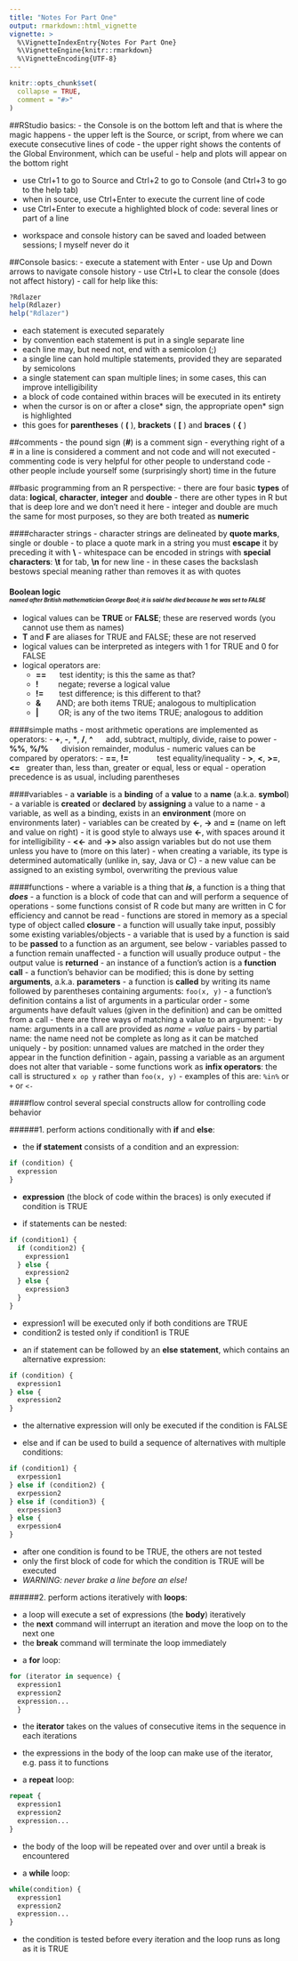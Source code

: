 ```yaml
---
title: "Notes For Part One"
output: rmarkdown::html_vignette
vignette: >
  %\VignetteIndexEntry{Notes For Part One}
  %\VignetteEngine{knitr::rmarkdown}
  %\VignetteEncoding{UTF-8}
---
```


```r
knitr::opts_chunk$set(
  collapse = TRUE,
  comment = "#>"
)
```

##RStudio basics:
-	the Console is on the bottom left and that is where the magic happens
-	the upper left is the Source, or script, from where we can execute consecutive lines of code
-	the upper right shows the contents of the Global Environment, which can be useful
-	help and plots will appear on the bottom right

\newline

-	use Ctrl+1 to go to Source and Ctrl+2 to go to Console (and Ctrl+3 to go to the help tab)
-	when in source, use Ctrl+Enter to execute the current line of code
-	use Ctrl+Enter to execute a highlighted block of code: several lines or part of a line

\newline

-	workspace and console history can be saved and loaded between sessions; I myself never do it

##Console basics:
-	execute a statement with Enter
-	use Up and Down arrows to navigate console history
-	use Ctrl+L to clear the console (does not affect history)
-	call for help like this:
```r
?Rdlazer
help(Rdlazer)
help("Rdlazer")
```

-	each statement is executed separately
-	by convention each statement is put in a single separate line
-	each line may, but need not, end with a semicolon (;)
-	a single line can hold multiple statements, provided they are separated by semicolons
-	a single statement can span multiple lines; in some cases, this can improve intelligibility
-	a block of code contained within braces will be executed in its entirety
-	when the cursor is on or after a close\* sign, the appropriate open\* sign is highlighted
-	this goes for **parentheses** ( **(** ), **brackets** ( **[** ) and **braces** ( **{** )

##comments
- the pound sign (**#**) is a comment sign
- everything right of a # in a line is considered a comment and not code and will not executed
- commenting code is very helpful for other people to understand code
- other people include yourself some (surprisingly short) time in the future



\newpage
##basic programming from an R perspective:
-	there are four basic **types** of data: **logical**, **character**, **integer** and **double**
-	there are other types in R but that is deep lore and we don’t need it here
-	integer and double are much the same for most purposes, so they are both treated as **numeric**

####character strings
-	character strings are delineated by **quote marks**, single or double
-	to place a quote mark in a string you must **escape** it by preceding it with **\\**
-	whitespace can be encoded in strings with **special characters**: **\\t** for tab, **\\n** for new line
-	in these cases the backslash bestows special meaning rather than removes it as with quotes

<h4> Boolean logic <br> 
<font size = "1"> 
*named after British mathematician George Bool; it is said he died because he was set to FALSE* 
</font></h4>

-	logical values can be **TRUE** or **FALSE**; these are reserved words (you cannot use them as names)
-	**T** and **F** are aliases for TRUE and FALSE; these are not reserved
-	logical values can be interpreted as integers with 1 for TRUE and 0 for FALSE
-	logical operators are:
    - **==**	&nbsp;&nbsp;&nbsp;&nbsp; test identity; is this the same as that?
    - **!**		&nbsp;&nbsp;&nbsp;&nbsp;&nbsp;&nbsp;&nbsp; negate; reverse a logical value
    - **!=**	&nbsp;&nbsp;&nbsp;&nbsp;&nbsp; test difference; is this different to that?
    - **&**   &nbsp;&nbsp;&nbsp;&nbsp;&nbsp; AND; are both items TRUE; analogous to multiplication
    - **|**		&nbsp;&nbsp;&nbsp;&nbsp;&nbsp;&nbsp;&nbsp; OR; is any of the two items TRUE; analogous to addition

####simple maths
-	most arithmetic operations are implemented as operators:
    - **+**, **-**, **\***, **/**, **^**	&nbsp;&nbsp;&nbsp;&nbsp; add, subtract, multiply, divide, raise to power
    -	**%%**, **%/%**		                  &nbsp;&nbsp;&nbsp;&nbsp; division remainder, modulus
-	numeric values can be compared by operators:
    -	**==**, **!=**  &nbsp;&nbsp;&nbsp;&nbsp;&nbsp;&nbsp;&nbsp;&nbsp;&nbsp;&nbsp;&nbsp; test equality/inequality
    -	**>**, **<**, **>=**, **<=**  &nbsp; greater than, less than, greater or equal, less or equal
    -	operation precedence is as usual, including parentheses

####variables
-	a **variable** is a **binding** of a **value** to a **name** (a.k.a. **symbol**)
-	a variable is **created** or **declared** by **assigning** a value to a name
-	a variable, as well as a binding, exists in an **environment** (more on environments later)
-	variables can be created by **<-**, **->** and **=** (name on left and value on right)
-	it is good style to always use **<-**, with spaces around it for intelligibility
-	**<<-** and **->>** also assign variables but do not use them unless you have to (more on this later)
-	when creating a variable, its type is determined automatically (unlike in, say, Java or C)
-	a new value can be assigned to an existing symbol, overwriting the previous value

\newpage
####functions
-	where a variable is a thing that ***is***, a function is a thing that ***does***
-	a function is a block of code that can and will perform a sequence of operations
-	some functions consist of R code but many are written in C for efficiency and cannot be read
-	functions are stored in memory as a special type of object called **closure**
-	a function will usually take input, possibly some existing variables/objects
-	a variable that is used by a function is said to be **passed** to a function as an argument, see below
-	variables passed to a function remain unaffected
-	a function will usually produce output
-	the output value is **returned**
-	an instance of a function’s action is a **function call**
-	a function’s behavior can be modified; this is done by setting **arguments**, a.k.a. **parameters**
-	a function is **called** by writing its name followed by parentheses containing arguments: `foo(x, y)`
-	a function’s definition contains a list of arguments in a particular order
-	some arguments have default values (given in the definition) and can be omitted from a call
-	there are three ways of matching a value to an argument:
    -	by name: arguments in a call are provided as *name = value* pairs
    -	by partial name: the name need not be complete as long as it can be matched uniquely
    -	by position: unnamed values are matched in the order they appear in the function definition
-	again, passing a variable as an argument does not alter that variable
-	some functions work as **infix operators**: the call is structured `x op y` rather than `foo(x, y)`
-	examples of this are: `%in%` or `+` or `<-`

\newpage
####flow control
several special constructs allow for controlling code behavior

######1. perform actions conditionally with **if** and **else**:

-	the **if statement** consists of a condition and an expression:

```r
if (condition) {
  expression
}

```

- **expression** (the block of code within the braces) is only executed if condition is TRUE

\newline

- if statements can be nested:
```r
if (condition1) {
  if (condition2) {
    expression1
  } else {
    expression2
  } else {
    expression3
  }
}
```
- expression1 will be executed only if both conditions are TRUE
- condition2 is tested only if condition1 is TRUE

\newline

-	an if statement can be followed by an **else statement**, which contains an alternative expression:
```r
if (condition) {
  expression1
} else {
  expression2
}

```
-	the alternative expression will only be executed if the condition is FALSE

\newline

-	else and if can be used to build a sequence of alternatives with multiple conditions:
```r
if (condition1) {
  exrpession1
} else if (condition2) {
  exrpession2
} else if (condition3) {
  exrpession3
} else {
  exrpession4
}

```

-	after one condition is found to be TRUE, the others are not tested
-	only the first block of code for which the condition is TRUE will be executed
-	*WARNING: never brake a line before an else!*

\newline

######2. perform actions iteratively with **loops**:

-	a loop will execute a set of expressions (the **body**) iteratively
-	the **next** command will interrupt an iteration and move the loop on to the next one
-	the **break** command will terminate the loop immediately

\newline

-	a **for** loop: 		
```r
for (iterator in sequence) {
  expression1
  expression2
  expression...
  }
```

\newline

-	the **iterator** takes on the values of consecutive items in the sequence in each iterations
-	the expressions in the body of the loop can make use of the iterator, e.g. pass it to functions

-	a **repeat** loop: 	
```r
repeat {
  expression1
  expression2
  expression...
}
```

-	the body of the loop will be repeated over and over until a break is encountered

\newline

-	a **while** loop:	
```r
while(condition) {
  expression1
  expression2
  expression...
}
```
-	the condition is tested before every iteration and the loop runs as long as it is TRUE
